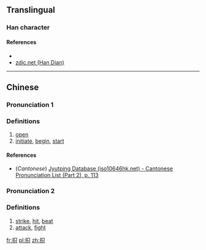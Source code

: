 ==Translingual==

===Han character===
{{Han char|rn=64|rad=手|as=05|sn=8|four=|canj=手口金 (QRC)|ids=⿰[[扌]][[只]]}}

====References====
* {{Han ref|kx=0422.140|dkj=11904|dj=0770.120|hdz=31852.040|uh=62A7|ud=25255}}
*[http://www.zdic.net/z/1a/js/62A7.htm zdic.net (Han Dian)]

----

==Chinese==
{{zh-forms}}

===Pronunciation 1===
{{zh-pron
|m=zhǐ
|c=zi2
|mc=y
|oc=y
|ma=
|cat=v
}}

===Definitions===

# [[open]]
# [[initiate]], [[begin]], [[start]]

====References====
*(''Cantonese'') [http://www.iso10646hk.net/jp/document/download.jsp Jyutping Database (iso10646hk.net) - Cantonese Pronunciation List (Part 2), p. 113]

===Pronunciation 2===
{{zh-pron
|m=zhǎi
|c=
|ma=
|cat=v
}}

===Definitions===

# [[strike]], [[hit]], [[beat]]
# [[attack]], [[fight]]

[[fr:抧]]
[[pl:抧]]
[[zh:抧]]